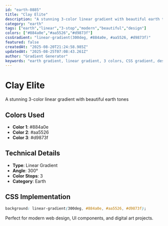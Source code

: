 ```yaml
---
id: "earth-0885"
title: "Clay Elite"
description: "A stunning 3-color linear gradient with beautiful earth tones"
category: "earth"
tags: ["earth","linear","3-stop","modern","beautiful","design"]
colors: ["#884a0e","#aa5526","#d9873f"]
cssGradient: "linear-gradient(300deg, #884a0e, #aa5526, #d9873f)"
featured: false
createdAt: "2025-08-20T21:24:58.985Z"
updatedAt: "2025-08-25T07:08:43.261Z"
author: "Gradient Generator"
keywords: "earth gradient, linear gradient, 3 colors, CSS gradient, design, #884a0e, #aa5526, #d9873f"
---
```


# Clay Elite

A stunning 3-color linear gradient with beautiful earth tones

## Colors Used
- **Color 1**: #884a0e
- **Color 2**: #aa5526
- **Color 3**: #d9873f

## Technical Details
- **Type**: Linear Gradient
- **Angle**: 300°
- **Color Stops**: 3
- **Category**: Earth

## CSS Implementation
```css
background: linear-gradient(300deg, #884a0e, #aa5526, #d9873f);
```

Perfect for modern web design, UI components, and digital art projects.
